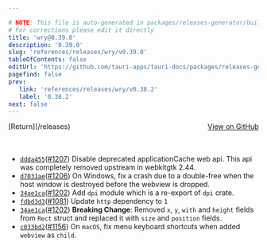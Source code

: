 ```yaml
---

# NOTE: This file is auto-generated in packages/releases-generator/build.ts
# For corrections please edit it directly
title: 'wry@0.39.0'
description: '0.39.0'
slug: 'references/releases/wry/v0.39.0'
tableOfContents: false
editUrl: 'https://github.com/tauri-apps/tauri-docs/packages/releases-generator/build.ts'
pagefind: false
prev:
   link: 'references/releases/wry/v0.38.2'
   label: '0.38.2'
next: false
---
```


<div style="margin-bottom:3rem; display: flex; justify-content: space-between; align-items: center"><span>[Return](/releases)</span><span><a href="https://github.com/tauri-apps/wry/releases/tag/wry-v0.39.0">View on GitHub</a></span></div>

- [`ddda455`](https://github.com/tauri-apps/wry/commit/ddda4556b36a41b1c6f3f4d200eb16612d5f3f12)([#1207](https://github.com/tauri-apps/wry/pull/1207)) Disable deprecated applicationCache web api. This api was completely removed upstream in webkitgtk 2.44.
- [`d7031ae`](https://github.com/tauri-apps/wry/commit/d7031aed8eebc6324e4b3db46ee53120ce24930b)([#1206](https://github.com/tauri-apps/wry/pull/1206)) On Windows, fix a crash due to a double-free when the host window is destroyed before the webview is dropped.
- [`34ae1ca`](https://github.com/tauri-apps/wry/commit/34ae1ca3af75c471f77b90fd342bbcc79ac7189a)([#1202](https://github.com/tauri-apps/wry/pull/1202)) Add `dpi` module which is a re-export of `dpi` crate.
- [`fdbd3d3`](https://github.com/tauri-apps/wry/commit/fdbd3d3c614acd42dddb49583d16de6b3f02e62d)([#1081](https://github.com/tauri-apps/wry/pull/1081)) Update `http` dependency to `1`
- [`34ae1ca`](https://github.com/tauri-apps/wry/commit/34ae1ca3af75c471f77b90fd342bbcc79ac7189a)([#1202](https://github.com/tauri-apps/wry/pull/1202)) **Breaking Change**: Removed `x`, `y`, `with` and `height` fields from `Rect` struct and replaced it with `size` and `position` fields.
- [`c033bd2`](https://github.com/tauri-apps/wry/commit/c033bd27f23953537520d17493c7b77ea146e7d5)([#1156](https://github.com/tauri-apps/wry/pull/1156)) On `macOS`, fix menu keyboard shortcuts when added `webview` as `child`.

